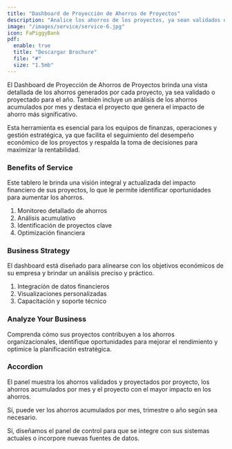 ```yaml
---
title: "Dashboard de Proyección de Ahorros de Proyectos"
description: "Analice los ahorros de los proyectos, ya sean validados o proyectados, con datos claros y organizados."
image: "/images/service/service-6.jpg"
icon: FaPiggyBank
pdf:
  enable: true
  title: "Descargar Brochure"
  file: "#"
  size: "1.5mb"
---
```


El Dashboard de Proyección de Ahorros de Proyectos brinda una vista detallada de los ahorros generados por cada proyecto, ya sea validado o proyectado para el año. También incluye un análisis de los ahorros acumulados por mes y destaca el proyecto que genera el impacto de ahorro más significativo.

Esta herramienta es esencial para los equipos de finanzas, operaciones y gestión estratégica, ya que facilita el seguimiento del desempeño económico de los proyectos y respalda la toma de decisiones para maximizar la rentabilidad.

### Benefits of Service  

Este tablero le brinda una visión integral y actualizada del impacto financiero de sus proyectos, lo que le permite identificar oportunidades para aumentar los ahorros.

1. Monitoreo detallado de ahorros
2. Análisis acumulativo
3. Identificación de proyectos clave
4. Optimización financiera

### Business Strategy  

El dashboard está diseñado para alinearse con los objetivos económicos de su empresa y brindar un análisis preciso y práctico.

1. Integración de datos financieros
2. Visualizaciones personalizadas
3. Capacitación y soporte técnico

### Analyze Your Business  

Comprenda cómo sus proyectos contribuyen a los ahorros organizacionales, identifique oportunidades para mejorar el rendimiento y optimice la planificación estratégica.

### Accordion  

<Accordion client:load title="¿Qué datos puede mostrar este panel?">  

El panel muestra los ahorros validados y proyectados por proyecto, los ahorros acumulados por mes y el proyecto con el mayor impacto en los ahorros.

</Accordion>  

<Accordion client:load title="¿Se pueden analizar los ahorros acumulados para períodos específicos?">  

Sí, puede ver los ahorros acumulados por mes, trimestre o año según sea necesario.

</Accordion>  

<Accordion client:load title="¿Es compatible con los sistemas de contabilidad existentes?">  

Sí, diseñamos el panel de control para que se integre con sus sistemas actuales o incorpore nuevas fuentes de datos.

</Accordion>
